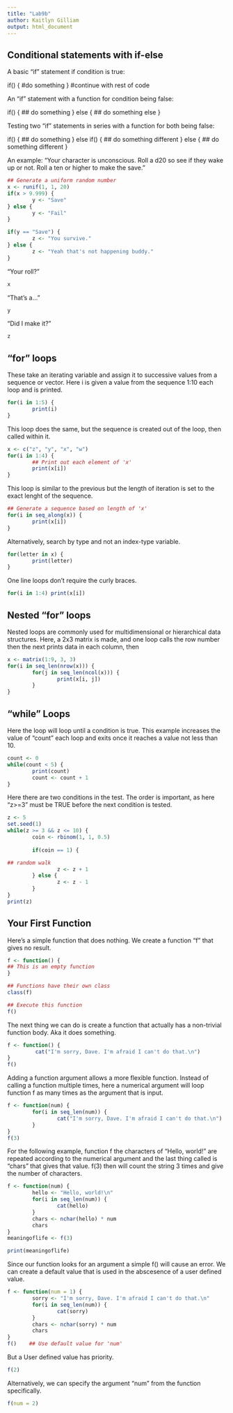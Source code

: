 ```yaml
---
title: "Lab9b"
author: Kaitlyn Gilliam 
output: html_document
---
```

## Conditional statements with if-else

A basic “if” statement if condition is true:

if(<condition>) {
        #do something
} 
        #continue with rest of code

An “if” statement with a function for condition being false:

if(<condition>) {
       ## do something
} 
else {
        ## do something else
}

Testing two “if” statements in series with a function for both being false:

if(<condition1>) {
        ## do something
} else if(<condition2>)  {
        ## do something different
} else {
        ## do something different
}

An example: “Your character is unconscious. Roll a d20 so see if they wake up or not. Roll a ten or higher to make the save."

```r
## Generate a uniform random number
x <- runif(1, 1, 20)  
if(x > 9.999) {
        y <- "Save"
} else {
        y <- "Fail"
}

if(y == "Save") {
        z <- "You survive."
} else {
        z <- "Yeah that's not happening buddy."
}
```

"Your roll?"

```r
x
```

"That's a..."

```r
y
```

"Did I make it?"

```r
z
```

## “for” loops

These take an iterating variable and assign it to successive values from a sequence or vector. Here i is given a value from the sequence 1:10 each loop and is printed.

```r
for(i in 1:5) {
        print(i)
}
```

This loop does the same, but the sequence is created out of the loop, then called within it.

```r
x <- c("z", "y", "x", "w")
for(i in 1:4) {
        ## Print out each element of 'x'
        print(x[i])  
}
```

This loop is similar to the previous but the length of iteration is set to the exact lenght of the sequence.

```r
## Generate a sequence based on length of 'x'
for(i in seq_along(x)) {   
        print(x[i])
}
```

Alternatively, search by type and not an index-type variable.

```r
for(letter in x) {
        print(letter)
}
```

One line loops don’t require the curly braces.

```r
for(i in 1:4) print(x[i])
```

## Nested “for” loops

Nested loops are commonly used for multidimensional or hierarchical data structures. Here, a 2x3 matrix is made, and one loop calls the row number then the next prints data in each column, then

```r
x <- matrix(1:9, 3, 3)
for(i in seq_len(nrow(x))) {
        for(j in seq_len(ncol(x))) {
                print(x[i, j])
        }   
}
```

## “while” Loops

Here the loop will loop until a condition is true. This example increases the value of “count” each loop and exits once it reaches a value not less than 10.

```r
count <- 0
while(count < 5) {
        print(count)
        count <- count + 1
}
```

Here there are two conditions in the test. The order is important, as here “z>=3” must be TRUE before the next condition is tested.

```r
z <- 5
set.seed(1)
while(z >= 3 && z <= 10) {
        coin <- rbinom(1, 1, 0.5)
        
        if(coin == 1) {  

## random walk
                z <- z + 1
        } else {
                z <- z - 1
        } 
}
print(z)
```

## Your First Function

Here’s a simple function that does nothing. We create a function “f” that gives no result.

```r
f <- function() {
## This is an empty function
}

## Functions have their own class
class(f)  

## Execute this function
f()       
```

The next thing we can do is create a function that actually has a non-trivial function body. Aka it does something.

```r
f <- function() {
         cat("I'm sorry, Dave. I'm afraid I can't do that.\n")
}
f()
```

Adding a function argument allows a more flexible function. Instead of calling a function multiple times, here a numerical argument will loop function f as many times as the argument that is input.

```r
f <- function(num) {
        for(i in seq_len(num)) {
                cat("I'm sorry, Dave. I'm afraid I can't do that.\n")
        }
}
f(3)
```

For the following example, function f the characters of “Hello, world!” are repeated according to the numerical argument and the last thing called is “chars” that gives that value. f(3) then will count the string 3 times and give the number of characters.

```r
f <- function(num) {
        hello <- "Hello, world!\n"
        for(i in seq_len(num)) {
                cat(hello)
        }
        chars <- nchar(hello) * num
        chars
}
meaningoflife <- f(3)
```



```r
print(meaningoflife)
```

Since our function looks for an argument a simple f() will cause an error. We can create a default value that is used in the abscesence of a user defined value.

```r
f <- function(num = 1) {
        sorry <- "I'm sorry, Dave. I'm afraid I can't do that.\n"
        for(i in seq_len(num)) {
                cat(sorry)
        }
        chars <- nchar(sorry) * num
        chars
}
f()    ## Use default value for 'num'
```

But a User defined value has priority.

```r
f(2)
```

Alternatively, we can specify the argument “num” from the function specifically.

```r
f(num = 2)
```










